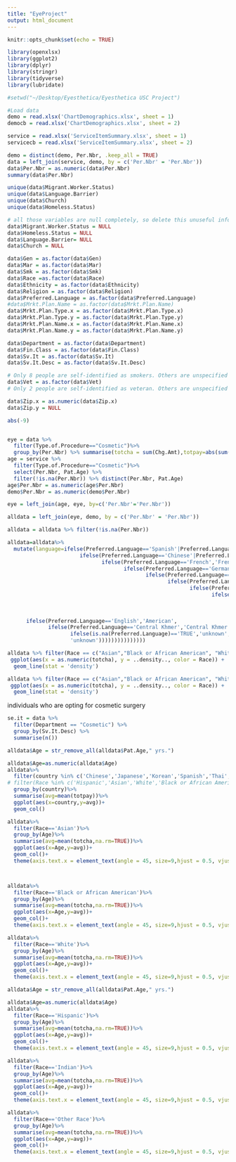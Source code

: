 ```yaml
---
title: "EyeProject"
output: html_document
---
```


```r
knitr::opts_chunk$set(echo = TRUE)
```

```r
library(openxlsx)
library(ggplot2)
library(dplyr)
library(stringr)
library(tidyverse)
library(lubridate)

#setwd("~/Desktop/Eyesthetica/Eyesthetica USC Project")
```

```r
#Load data
demo = read.xlsx('ChartDemographics.xlsx', sheet = 1)
democb = read.xlsx('ChartDemographics.xlsx', sheet = 2)

service = read.xlsx('ServiceItemSummary.xlsx', sheet = 1)
servicecb = read.xlsx('ServiceItemSummary.xlsx', sheet = 2)
```

```r
demo = distinct(demo, Per.Nbr, .keep_all = TRUE)
data = left_join(service, demo, by = c('Per.Nbr' = 'Per.Nbr'))
data$Per.Nbr = as.numeric(data$Per.Nbr)
summary(data$Per.Nbr)
```

```r
unique(data$Migrant.Worker.Status)
unique(data$Language.Barrier)
unique(data$Church)
unique(data$Homeless.Status)

# all those variables are null completely, so delete this unuseful information
data$Migrant.Worker.Status = NULL
data$Homeless.Status = NULL
data$Language.Barrier= NULL
data$Church = NULL

data$Gen = as.factor(data$Gen)
data$Mar = as.factor(data$Mar)
data$Smk = as.factor(data$Smk)
data$Race =as.factor(data$Race)
data$Ethnicity = as.factor(data$Ethnicity)
data$Religion = as.factor(data$Religion)
data$Preferred.Language = as.factor(data$Preferred.Language)
#data$Mrkt.Plan.Name = as.factor(data$Mrkt.Plan.Name)
data$Mrkt.Plan.Type.x = as.factor(data$Mrkt.Plan.Type.x)
data$Mrkt.Plan.Type.y = as.factor(data$Mrkt.Plan.Type.y)
data$Mrkt.Plan.Name.x = as.factor(data$Mrkt.Plan.Name.x)
data$Mrkt.Plan.Name.y = as.factor(data$Mrkt.Plan.Name.y)

data$Department = as.factor(data$Department)
data$Fin.Class = as.factor(data$Fin.Class)
data$Sv.It = as.factor(data$Sv.It)
data$Sv.It.Desc = as.factor(data$Sv.It.Desc)

# Only 8 people are self-identified as smokers. Others are unspecified as NA
data$Vet = as.factor(data$Vet)
# Only 2 people are self-identified as veteran. Others are unspecified as NA

data$Zip.x = as.numeric(data$Zip.x)
data$Zip.y = NULL

abs(-9)


eye = data %>%
  filter(Type.of.Procedure=="Cosmetic")%>%
  group_by(Per.Nbr) %>% summarise(totcha = sum(Chg.Amt),totpay=abs(sum(Pay.Amt)))
age = service %>% 
  filter(Type.of.Procedure=="Cosmetic")%>%
  select(Per.Nbr, Pat.Age) %>%
  filter(!is.na(Per.Nbr)) %>% distinct(Per.Nbr, Pat.Age)
age$Per.Nbr = as.numeric(age$Per.Nbr)
demo$Per.Nbr = as.numeric(demo$Per.Nbr)

eye = left_join(age, eye, by=c('Per.Nbr'='Per.Nbr'))

alldata = left_join(eye, demo, by = c('Per.Nbr' = 'Per.Nbr'))

alldata = alldata %>% filter(!is.na(Per.Nbr))

alldata=alldata%>%
  mutate(language=ifelse(Preferred.Language=='Spanish'|Preferred.Language=='Spanish;Castilian','Spanish',
                       ifelse(Preferred.Language=='Chinese'|Preferred.Language=='Mandarin', 'Chinese',
                              ifelse(Preferred.Language=='French','French',
                                     ifelse(Preferred.Language=='German','German',
                                            ifelse(Preferred.Language=='Japanese','Japanese',
                                                   ifelse(Preferred.Language=='Russian','Russian',
                                                          ifelse(Preferred.Language=='Korean','Korean',
                                                                 ifelse(Preferred.Language=='Arabic','Arabian',
                                                                        ifelse(Preferred.Language=='Thai','Thai',
                                                                               ifelse(Preferred.Language=='Somali','Somali',
                                                                                    ifelse(Preferred.Language=='Vietnamese','Vietnamese',
      ifelse(Preferred.Language=='English','American',
             ifelse(Preferred.Language=='Central Khmer','Central Khmer',
                    ifelse(is.na(Preferred.Language)=='TRUE','unknown',
                    'unknown')))))))))))))))

alldata %>% filter(Race == c("Asian","Black or African American", "White"), totcha <= 20000) %>%
 ggplot(aes(x = as.numeric(totcha), y = ..density.., color = Race)) +
  geom_line(stat = 'density')

alldata %>% filter(Race == c("Asian","Black or African American", "White"), totcha >= 20000) %>%
 ggplot(aes(x = as.numeric(totcha), y = ..density.., color = Race)) +
  geom_line(stat = 'density')

```
individuals who are opting for cosmetic surgery

```r
se.it = data %>% 
  filter(Department == "Cosmetic") %>% 
  group_by(Sv.It.Desc) %>% 
  summarise(n())
```

```r
alldata$Age = str_remove_all(alldata$Pat.Age," yrs.")

alldata$Age=as.numeric(alldata$Age)
alldata%>%
  filter(country %in% c('Chinese','Japanese','Korean','Spanish','Thai','French','German','Russian'))%>%
# filter(Race %in% c('Hispanic','Asian','White','Black or African American','Declined to Specify','Indian','Other Race'))%>%
  group_by(country)%>%
  summarise(avg=mean(totpay))%>%
  ggplot(aes(x=country,y=avg))+
  geom_col()

```

```r

alldata%>%
  filter(Race=='Asian')%>%
  group_by(Age)%>%
  summarise(avg=mean(totcha,na.rm=TRUE))%>%
  ggplot(aes(x=Age,y=avg))+
  geom_col()+
  theme(axis.text.x = element_text(angle = 45, size=9,hjust = 0.5, vjust = 0.5))




```

```r
alldata%>%
  filter(Race=='Black or African American')%>%
  group_by(Age)%>%
  summarise(avg=mean(totcha,na.rm=TRUE))%>%
  ggplot(aes(x=Age,y=avg))+
  geom_col()+
  theme(axis.text.x = element_text(angle = 45, size=9,hjust = 0.5, vjust = 0.5))
```

```r
alldata%>%
  filter(Race=='White')%>%
  group_by(Age)%>%
  summarise(avg=mean(totcha,na.rm=TRUE))%>%
  ggplot(aes(x=Age,y=avg))+
  geom_col()+
  theme(axis.text.x = element_text(angle = 45, size=9,hjust = 0.5, vjust = 0.5))
```

```r
alldata$Age = str_remove_all(alldata$Pat.Age," yrs.")

alldata$Age=as.numeric(alldata$Age)
alldata%>%
  filter(Race=='Hispanic')%>%
  group_by(Age)%>%
  summarise(avg=mean(totcha,na.rm=TRUE))%>%
  ggplot(aes(x=Age,y=avg))+
  geom_col()+
  theme(axis.text.x = element_text(angle = 45, size=9,hjust = 0.5, vjust = 0.5))
```

```r
alldata%>%
  filter(Race=='Indian')%>%
  group_by(Age)%>%
  summarise(avg=mean(totcha,na.rm=TRUE))%>%
  ggplot(aes(x=Age,y=avg))+
  geom_col()+
  theme(axis.text.x = element_text(angle = 45, size=9,hjust = 0.5, vjust = 0.5))
```

```r
alldata%>%
  filter(Race=='Other Race')%>%
  group_by(Age)%>%
  summarise(avg=mean(totcha,na.rm=TRUE))%>%
  ggplot(aes(x=Age,y=avg))+
  geom_col()+
  theme(axis.text.x = element_text(angle = 45, size=9,hjust = 0.5, vjust = 0.5))
```


